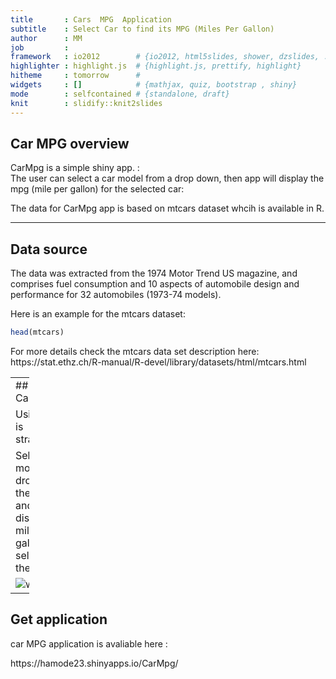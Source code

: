 ```yaml
---
title       : Cars  MPG  Application
subtitle    : Select Car to find its MPG (Miles Per Gallon)
author      : MM
job         : 
framework   : io2012        # {io2012, html5slides, shower, dzslides, ...}
highlighter : highlight.js  # {highlight.js, prettify, highlight}
hitheme     : tomorrow      # 
widgets     : []            # {mathjax, quiz, bootstrap , shiny}
mode        : selfcontained # {standalone, draft}
knit        : slidify::knit2slides
---
```


## Car MPG overview


CarMpg is a simple shiny app. :<br/>
The user can select a car model from a drop down, then app will display the mpg (mile per gallon) for the selected car:<br/>

The data for CarMpg app is based on mtcars dataset whcih is available in R.

---

## Data source

The data was extracted from the 1974 Motor Trend US magazine, and comprises fuel consumption and 10 aspects of automobile design and performance for 32 automobiles (1973-74 models).

Here is an example for the mtcars dataset: <br/>
```r
head(mtcars)
```

For more details check the mtcars data set description here: <br/>
https://stat.ethz.ch/R-manual/R-devel/library/datasets/html/mtcars.html

---
## How to Use Car MPG

Using Car MPG is straightforward:<br/>

Select the car model from the dropdown on the left side , and it will display the milage per gallon for the selected car in the right side

![width](AppImg.PNG)

---

## Get application


car MPG application is avaliable here :<br/>

https://hamode23.shinyapps.io/CarMpg/
